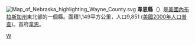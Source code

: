 {{Otheruses|韋恩縣|subject=美國內布拉斯加州的一個縣|other=同名的縣}}
[[File:Map_of_Nebraska_highlighting_Wayne_County.svg|right]]
'''韋恩縣'''（{{lang-en|Wayne County}}）是[[美國|美國]][[內布拉斯加州|內布拉斯加州]]東北部的一個縣。面積1,149平方公里，人口9,851 ([[美國2000年人口普查|美國2000年人口普查]])。首府[[韋恩_(內布拉斯加州)|韋恩]]。

{{內布拉斯加州}}

[[Category:內布拉斯加州行政區劃|W]]